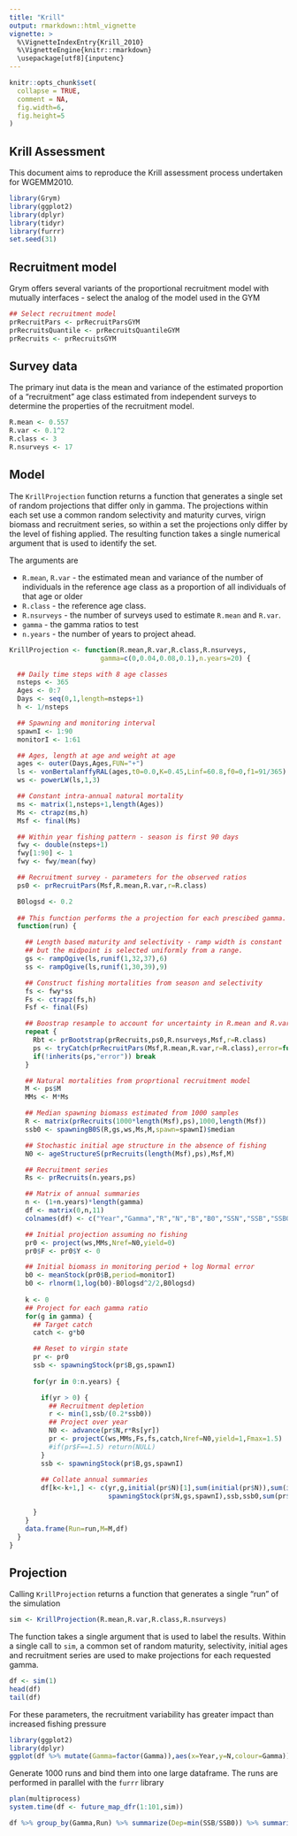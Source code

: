 ```yaml
---
title: "Krill"
output: rmarkdown::html_vignette
vignette: >
  %\VignetteIndexEntry{Krill_2010}
  %\VignetteEngine{knitr::rmarkdown}
  \usepackage[utf8]{inputenc}
---
```


```r
knitr::opts_chunk$set(
  collapse = TRUE,
  comment = NA,
  fig.width=6,
  fig.height=5
)
```

## Krill Assessment

This document aims to reproduce the Krill assessment process undertaken for WGEMM2010.


```r
library(Grym)
library(ggplot2)
library(dplyr)
library(tidyr)
library(furrr)
set.seed(31)
```

## Recruitment model

Grym offers several variants of the proportional recruitment model with mutually interfaces -
select the analog of the model used in the GYM
```r
## Select recruitment model
prRecruitPars <- prRecruitParsGYM
prRecruitsQuantile <- prRecruitsQuantileGYM
prRecruits <- prRecruitsGYM
```

## Survey data


The primary inut data is the mean and variance of the estimated proportion of a "recruitment" age
class estimated from independent surveys to determine the properties of the recruitment model.
```r
R.mean <- 0.557
R.var <- 0.1^2
R.class <- 3
R.nsurveys <- 17
```




## Model

The `KrillProjection` function returns a function that generates a single set of random projections that
differ only in gamma.  The projections within each set use a common random selectivity and maturity
curves, virign biomass and recruitment series, so within a set the projections only differ by the
level of fishing applied.  The resulting function takes a single numerical argument that is used to
identify the set.

The arguments are 

* `R.mean`, `R.var` - the estimated mean and variance of the number of individuals in the reference
  age class as a proportion of all individuals of that age or older
* `R.class` - the reference age class.
* `R.nsurveys` - the number of surveys used to estimate `R.mean` and `R.var`.
* `gamma` - the gamma ratios to test
* `n.years` - the number of years to project ahead.

```r
KrillProjection <- function(R.mean,R.var,R.class,R.nsurveys,
                       gamma=c(0,0.04,0.08,0.1),n.years=20) {

  ## Daily time steps with 8 age classes
  nsteps <- 365
  Ages <- 0:7
  Days <- seq(0,1,length=nsteps+1)
  h <- 1/nsteps

  ## Spawning and monitoring interval
  spawnI <- 1:90
  monitorI <- 1:61

  ## Ages, length at age and weight at age
  ages <- outer(Days,Ages,FUN="+")
  ls <- vonBertalanffyRAL(ages,t0=0.0,K=0.45,Linf=60.8,f0=0,f1=91/365)
  ws <- powerLW(ls,1,3)

  ## Constant intra-annual natural mortality
  ms <- matrix(1,nsteps+1,length(Ages))
  Ms <- ctrapz(ms,h)
  Msf <- final(Ms)

  ## Within year fishing pattern - season is first 90 days
  fwy <- double(nsteps+1)
  fwy[1:90] <- 1
  fwy <- fwy/mean(fwy)

  ## Recruitment survey - parameters for the observed ratios
  ps0 <- prRecruitPars(Msf,R.mean,R.var,r=R.class)

  B0logsd <- 0.2
  
  ## This function performs the a projection for each prescibed gamma.
  function(run) {

    ## Length based maturity and selectivity - ramp width is constant
    ## but the midpoint is selected uniformly from a range.
    gs <- rampOgive(ls,runif(1,32,37),6)
    ss <- rampOgive(ls,runif(1,30,39),9)

    ## Construct fishing mortalities from season and selectivity
    fs <- fwy*ss
    Fs <- ctrapz(fs,h)
    Fsf <- final(Fs)

    ## Boostrap resample to account for uncertainty in R.mean and R.var
    repeat {
      Rbt <- prBootstrap(prRecruits,ps0,R.nsurveys,Msf,r=R.class)
      ps <- tryCatch(prRecruitPars(Msf,R.mean,R.var,r=R.class),error=function(e) e)
      if(!inherits(ps,"error")) break
    }

    ## Natural mortalities from proprtional recruitment model
    M <- ps$M
    MMs <- M*Ms

    ## Median spawning biomass estimated from 1000 samples
    R <- matrix(prRecruits(1000*length(Msf),ps),1000,length(Msf))
    ssb0 <- spawningB0S(R,gs,ws,Ms,M,spawn=spawnI)$median

    ## Stochastic initial age structure in the absence of fishing
    N0 <- ageStructureS(prRecruits(length(Msf),ps),Msf,M)

    ## Recruitment series
    Rs <- prRecruits(n.years,ps)

    ## Matrix of annual summaries
    n <- (1+n.years)*length(gamma)
    df <- matrix(0,n,11)
    colnames(df) <- c("Year","Gamma","R","N","B","B0","SSN","SSB","SSB0","Catch","F")

    ## Initial projection assuming no fishing
    pr0 <- project(ws,MMs,Nref=N0,yield=0)
    pr0$F <- pr0$Y <- 0

    ## Initial biomass in monitoring period + log Normal error
    b0 <- meanStock(pr0$B,period=monitorI)
    b0 <- rlnorm(1,log(b0)-B0logsd^2/2,B0logsd)
    
    k <- 0
    ## Project for each gamma ratio
    for(g in gamma) {
      ## Target catch
      catch <- g*b0

      ## Reset to virgin state
      pr <- pr0
      ssb <- spawningStock(pr$B,gs,spawnI)
      
      for(yr in 0:n.years) {

        if(yr > 0) {
          ## Recruitment depletion
          r <- min(1,ssb/(0.2*ssb0))
          ## Project over year
          N0 <- advance(pr$N,r*Rs[yr])
          pr <- projectC(ws,MMs,Fs,fs,catch,Nref=N0,yield=1,Fmax=1.5)
          #if(pr$F==1.5) return(NULL)
        }
        ssb <- spawningStock(pr$B,gs,spawnI)
        
        ## Collate annual summaries
        df[k<-k+1,] <- c(yr,g,initial(pr$N)[1],sum(initial(pr$N)),sum(initial(pr$B)),b0,
                         spawningStock(pr$N,gs,spawnI),ssb,ssb0,sum(pr$Y),pr$F)

      }
    }
    data.frame(Run=run,M=M,df)
  }
}
```



## Projection

Calling `KrillProjection` returns a function that generates a single "run" of the simulation
```r
sim <- KrillProjection(R.mean,R.var,R.class,R.nsurveys) 
```

The function takes a single argument that is used to label the results.  Within a single call to
`sim`, a common set of random maturity, selectivity, initial ages and recruitment series are used to
make projections for each requested gamma.
```r
df <- sim(1)
head(df)
tail(df)
```

For these parameters, the recruitment variability has greater impact
than increased fishing pressure
```r
library(ggplot2)
library(dplyr)
ggplot(df %>% mutate(Gamma=factor(Gamma)),aes(x=Year,y=N,colour=Gamma))+geom_line()
```

Generate 1000 runs and bind them into one large dataframe.  The runs are performed in parallel with
the `furrr` library
```r
plan(multiprocess)
system.time(df <- future_map_dfr(1:101,sim))
```

```r
df %>% group_by(Gamma,Run) %>% summarize(Dep=min(SSB/SSB0)) %>% summarize(Pr=mean(Dep < 0.2))
```

